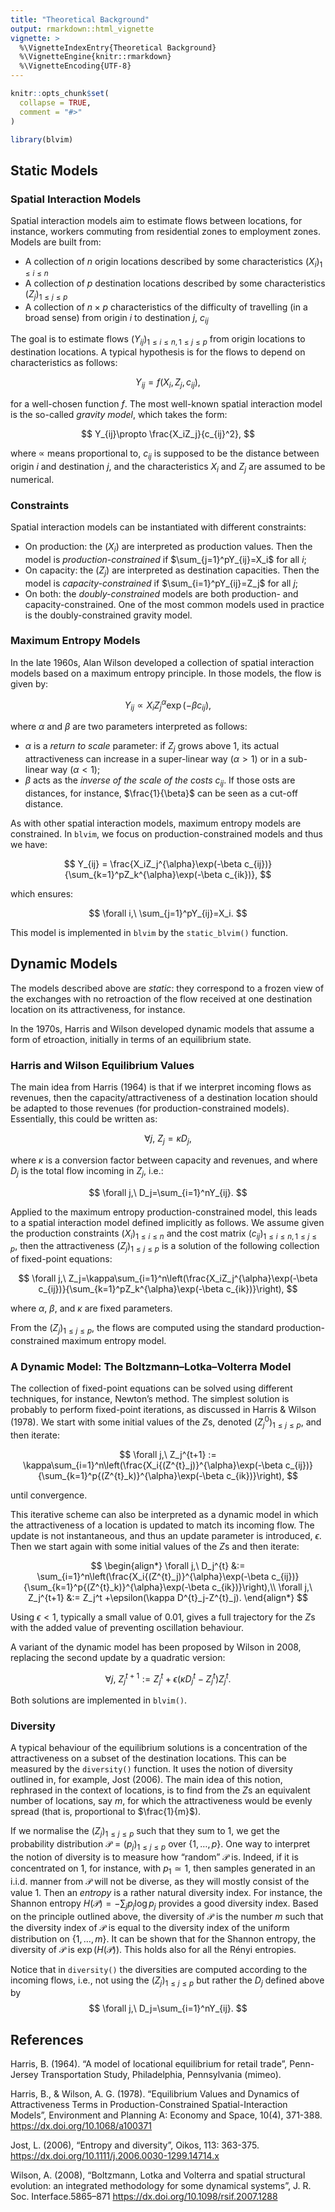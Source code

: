 ```yaml
---
title: "Theoretical Background"
output: rmarkdown::html_vignette
vignette: >
  %\VignetteIndexEntry{Theoretical Background}
  %\VignetteEngine{knitr::rmarkdown}
  %\VignetteEncoding{UTF-8}
---
```


```r
knitr::opts_chunk$set(
  collapse = TRUE,
  comment = "#>"
)
```

```r
library(blvim)
```

## Static Models

### Spatial Interaction Models

Spatial interaction models aim to estimate flows between locations, for instance, 
workers commuting from residential zones to employment zones. Models are built from:

-   A collection of $n$ origin locations described by some characteristics 
$(X_i)_{1\leq i\leq n}$
-   A collection of $p$ destination locations described by some characteristics 
$(Z_j)_{1\leq j\leq p}$
-   A collection of $n\times p$ characteristics of the difficulty of travelling 
(in a broad sense) from origin $i$ to destination $j$, $c_{ij}$

The goal is to estimate flows $(Y_{ij})_{1\leq i\leq n, 1\leq j\leq p}$ from 
origin locations to destination locations. A typical hypothesis is for the flows 
to depend on characteristics as follows:

$$
Y_{ij}=f(X_i, Z_j, c_{ij}),
$$

for a well-chosen function $f$. The most well-known spatial interaction model is 
the so-called *gravity model*, which takes the form:

$$
Y_{ij}\propto \frac{X_iZ_j}{c_{ij}^2},
$$

where $\propto$ means proportional to, $c_{ij}$ is supposed to be the distance 
between origin $i$ and destination $j$, and the characteristics $X_i$ and $Z_j$ 
are assumed to be numerical.

### Constraints

Spatial interaction models can be instantiated with different constraints:

-   On production: the $(X_i)$ are interpreted as production values. Then the
model is *production-constrained* if $\sum_{j=1}^pY_{ij}=X_i$ for all $i$;
-   On capacity: the $(Z_j)$ are interpreted as destination capacities. Then the 
model is *capacity-constrained* if $\sum_{i=1}^pY_{ij}=Z_j$ for all $j$;
-   On both: the *doubly-constrained* models are both production- and 
capacity-constrained. One of the most common models used in practice is the 
doubly-constrained gravity model.

### Maximum Entropy Models

In the late 1960s, Alan Wilson developed a collection of spatial interaction 
models based on a maximum entropy principle. In those models, the flow is given by:

$$
Y_{ij} \propto X_iZ_j^{\alpha}\exp(-\beta c_{ij}),
$$

where $\alpha$ and $\beta$ are two parameters interpreted as follows:

-   $\alpha$ is a *return to scale* parameter: if $Z_j$ grows above $1$, its 
actual attractiveness can increase in a super-linear way ($\alpha>1$) or in a 
sub-linear way ($\alpha<1$);
-   $\beta$ acts as the *inverse of the scale of the costs* $c_{ij}$. If those 
osts are distances, for instance, $\frac{1}{\beta}$ can be seen as a cut-off distance.

As with other spatial interaction models, maximum entropy models are constrained. 
In `blvim`, we focus on production-constrained models and thus we have:

$$
Y_{ij} = \frac{X_iZ_j^{\alpha}\exp(-\beta c_{ij})}{\sum_{k=1}^pZ_k^{\alpha}\exp(-\beta c_{ik})},
$$

which ensures:

$$
\forall i,\ \sum_{j=1}^pY_{ij}=X_i.
$$

This model is implemented in `blvim` by the `static_blvim()` function.

## Dynamic Models

The models described above are *static*: they correspond to a frozen view of the 
exchanges with no retroaction of the flow received at one destination location 
on its attractiveness, for instance.

In the 1970s, Harris and Wilson developed dynamic models that assume a form of 
etroaction, initially in terms of an equilibrium state.

### Harris and Wilson Equilibrium Values

The main idea from Harris (1964) is that if we interpret incoming flows as 
revenues, then the capacity/attractiveness of a destination location should be 
adapted to those revenues (for production-constrained models). Essentially, this 
could be written as:

$$
\forall j,\ Z_j=\kappa D_j,
$$

where $\kappa$ is a conversion factor between capacity and revenues, and where 
$D_j$ is the total flow incoming in $Z_j$, i.e.:

$$
\forall j,\  D_j=\sum_{i=1}^nY_{ij}.
$$

Applied to the maximum entropy production-constrained model, this leads to a 
spatial interaction model defined implicitly as follows. We assume given the 
production constraints $(X_i)_{1\leq i\leq n}$ and the cost matrix 
$(c_{ij})_{1\leq i\leq n, 1\leq j\leq p}$, then the attractiveness $(Z_j)_{1\leq j\leq p}$ 
is a solution of the following collection of fixed-point equations:

$$
\forall j,\  Z_j=\kappa\sum_{i=1}^n\left(\frac{X_iZ_j^{\alpha}\exp(-\beta c_{ij})}{\sum_{k=1}^pZ_k^{\alpha}\exp(-\beta c_{ik})}\right),
$$

where $\alpha$, $\beta$, and $\kappa$ are fixed parameters.

From the $(Z_j)_{1\leq j\leq p}$, the flows are computed using the standard 
production-constrained maximum entropy model.

### A Dynamic Model: The Boltzmann–Lotka–Volterra Model

The collection of fixed-point equations can be solved using different techniques, 
for instance, Newton's method. The simplest solution is probably to perform fixed-point 
iterations, as discussed in Harris & Wilson (1978). We start with some initial 
values of the $Z$s, denoted $(Z^{0}_j)_{1\leq j\leq p}$, and then iterate:

$$
\forall j,\ Z_j^{t+1} := \kappa\sum_{i=1}^n\left(\frac{X_i{(Z^{t}_j)}^{\alpha}\exp(-\beta c_{ij})}{\sum_{k=1}^p{(Z^{t}_k)}^{\alpha}\exp(-\beta c_{ik})}\right),
$$

until convergence.

This iterative scheme can also be interpreted as a dynamic model in which the 
attractiveness of a location is updated to match its incoming flow. The update 
is not instantaneous, and thus an update parameter is introduced, $\epsilon$. 
Then we start again with some initial values of the $Z$s and then iterate:

$$
\begin{align*}
\forall j,\ D_j^{t} &:= \sum_{i=1}^n\left(\frac{X_i{(Z^{t}_j)}^{\alpha}\exp(-\beta c_{ij})}{\sum_{k=1}^p{(Z^{t}_k)}^{\alpha}\exp(-\beta c_{ik})}\right),\\
\forall j,\ Z_j^{t+1} &:= Z_j^t +\epsilon(\kappa D^{t}_j-Z^{t}_j).
\end{align*}
$$

Using $\epsilon<1$, typically a small value of $0.01$, gives a full trajectory 
for the $Z$s with the added value of preventing oscillation behaviour.

A variant of the dynamic model has been proposed by Wilson in 2008, replacing 
the second update by a quadratic version:

$$
\forall j,\ Z_j^{t+1} := Z_j^t +\epsilon(\kappa D^{t}_j-Z^{t}_j)Z^{t}_j.
$$

Both solutions are implemented in `blvim()`.

### Diversity

A typical behaviour of the equilibrium solutions is a concentration of the
attractiveness on a subset of the destination locations. This can be measured by
the `diversity()` function. It uses the notion of diversity outlined in, for
example, Jost (2006). The main idea of this notion, rephrased in the context of
locations, is to find from the $Z$s an equivalent number of locations, say $m$,
for which the attractiveness would be evenly spread (that is, proportional to $\frac{1}{m}$).

If we normalise the $(Z_j)_{1\leq j\leq p}$ such that they sum to 1, we get the
probability distribution $\mathcal{P}=(p_j)_{1\leq j\leq p}$ over $\{1, \ldots, p\}$.
One way to interpret the notion of diversity is to measure how "random"
$\mathcal{P}$ is. Indeed, if it is concentrated on 1, for instance, with $p_1\simeq 1$,
then samples generated in an i.i.d. manner from $\mathcal{P}$ will not be diverse,
as they will mostly consist of the value 1. Then an *entropy* is a rather natural
diversity index. For instance, the Shannon entropy $H(\mathcal{P})=-\sum_{j}p_j\log p_j$
provides a good diversity index. Based on the principle outlined above, the
diversity of $\mathcal{P}$ is the number $m$ such that the diversity index of
$\mathcal{P}$ is equal to the diversity index of the uniform distribution on
$\{1, \ldots, m\}$. It can be shown that for the Shannon entropy, the diversity of
$\mathcal{P}$ is $\exp(H(\mathcal{P}))$. This holds also for all the Rényi entropies.

Notice that in `diversity()` the diversities are computed according to the incoming
flows, i.e., not using the $(Z_j)_{1\leq j\leq p}$ but rather the $D_j$ defined
above by
$$
\forall j,\  D_j=\sum_{i=1}^nY_{ij}.
$$

## References

Harris, B. (1964). "A model of locational equilibrium for retail trade", 
Penn-Jersey Transportation Study, Philadelphia, Pennsylvania (mimeo).

Harris, B., & Wilson, A. G. (1978). "Equilibrium Values and
Dynamics of Attractiveness Terms in Production-Constrained
Spatial-Interaction Models", Environment and Planning A: Economy and Space,
10(4), 371-388. <https://dx.doi.org/10.1068/a100371>

Jost, L. (2006), "Entropy and diversity", Oikos, 113: 363-375.
<https://dx.doi.org/10.1111/j.2006.0030-1299.14714.x>

Wilson, A. (2008), "Boltzmann, Lotka and Volterra and spatial structural
evolution: an integrated methodology for some dynamical systems", J. R.
Soc. Interface.5865–871 <https://dx.doi.org/10.1098/rsif.2007.1288>



